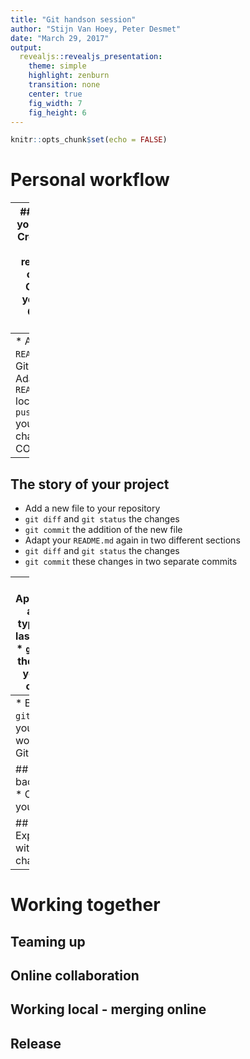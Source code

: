 ```yaml
---
title: "Git handson session"
author: "Stijn Van Hoey, Peter Desmet"
date: "March 29, 2017"
output:
  revealjs::revealjs_presentation:
    theme: simple
    highlight: zenburn
    transition: none
    center: true
    fig_width: 7
    fig_height: 6    
---
```


```r
knitr::opts_chunk$set(echo = FALSE)
```

# Personal workflow

---
## Backup your work
* Create your own repository online
* Connect your local Git with Github

```
git config -- global user.name 'Your Name Here'
git config -- global user.email 'email@example.com'
```
* `git clone` to your computer

---
* Adapt your `README.md` on Github
* Adapt your `README.md` local
* `git push/pull` your local changes
* CONFLICT!?!

---
## The story of your project
* Add a new file to your repository
* `git diff` and `git status` the changes
* `git commit` the addition of the new file
* Adapt your `README.md` again in two different sections
* `git diff` and `git status` the changes
* `git commit` these changes in two separate commits

---
* Apparently, a small typo in the last commit
* `git amend` the typo to your last commit

---
* Backup - `git push` - your local work to Github

## Travel back in time
* Check your git 


## Experiment with changes


---

# Working together

## Teaming up


## Online collaboration


## Working local - merging online
    

## Release






